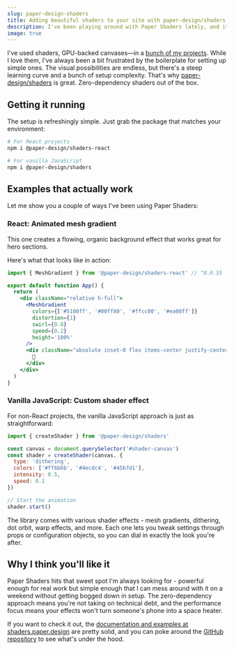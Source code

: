 ```yaml
---
slug: paper-design-shaders
title: Adding beautiful shaders to your site with paper-design/shaders
description: I've been playing around with Paper Shaders lately, and it's honestly refreshing to find a shader library that doesn't make you jump through hoops. Here's what makes it worth checking out.
image: true
---
```


I've used shaders, GPU-backed canvases—in a [bunch of my projects](https://lysterfieldlake.com). While I love them, I've always been a bit frustrated by the boilerplate for setting up simple ones. The visual possibilities are endless, but there's a steep learning curve and a bunch of setup complexity. That's why [paper-design/shaders](https://github.com/paper-design/shaders) is great. Zero-dependency shaders out of the box.

## Getting it running

The setup is refreshingly simple. Just grab the package that matches your environment:

```bash
# For React projects
npm i @paper-design/shaders-react

# For vanilla JavaScript
npm i @paper-design/shaders
```

## Examples that actually work

Let me show you a couple of ways I've been using Paper Shaders:

### React: Animated mesh gradient

This one creates a flowing, organic background effect that works great for hero sections.

Here's what that looks like in action:

```jsx live
import { MeshGradient } from '@paper-design/shaders-react' // ^0.0.55

export default function App() {
  return (
    <div className="relative h-full">
      <MeshGradient
        colors={['#5100ff', '#00ff80', '#ffcc00', '#ea00ff']}
        distortion={1}
        swirl={0.8}
        speed={0.2}
        height='100%'
      />
      <div className="absolute inset-0 flex items-center justify-center">
        👋
      </div>
    </div>
  )
}
```

### Vanilla JavaScript: Custom shader effect

For non-React projects, the vanilla JavaScript approach is just as straightforward:

```javascript
import { createShader } from '@paper-design/shaders'

const canvas = document.querySelector('#shader-canvas')
const shader = createShader(canvas, {
  type: 'dithering',
  colors: ['#ff6b6b', '#4ecdc4', '#45b7d1'],
  intensity: 0.5,
  speed: 0.1
})

// Start the animation
shader.start()
```

The library comes with various shader effects - mesh gradients, dithering, dot orbit, warp effects, and more. Each one lets you tweak settings through props or configuration objects, so you can dial in exactly the look you're after.

## Why I think you'll like it

Paper Shaders hits that sweet spot I'm always looking for - powerful enough for real work but simple enough that I can mess around with it on a weekend without getting bogged down in setup. The zero-dependency approach means you're not taking on technical debt, and the performance focus means your effects won't turn someone's phone into a space heater.

If you want to check it out, the [documentation and examples at shaders.paper.design](https://shaders.paper.design) are pretty solid, and you can poke around the [GitHub repository](https://github.com/paper-design/shaders) to see what's under the hood.